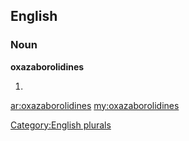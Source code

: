 ==English==

===Noun===
'''oxazaborolidines'''

# {{plural of|[[oxazaborolidine]]}}

[[Category:English plurals]]

[[ar:oxazaborolidines]]
[[my:oxazaborolidines]]
